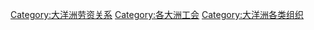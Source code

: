 [[Category:大洋洲劳资关系|Category:大洋洲劳资关系]]
[[Category:各大洲工会|Category:各大洲工会]]
[[Category:大洋洲各类组织|Category:大洋洲各类组织]]